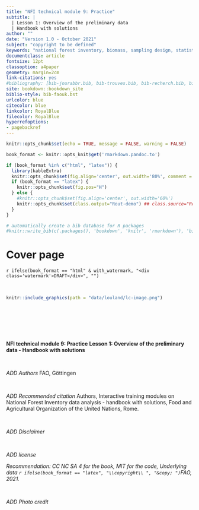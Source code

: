```yaml
---
title: "NFI technical module 9: Practice"
subtitle: |
  | Lesson 1: Overview of the preliminary data 
  | Handbook with solutions
author: ""
date: "Version 1.0 - October 2021"
subject: "copyright to be defined"
keywords: "national forest inventory, biomass, sampling design, statistical sampling, allometric equations, wood density, data analysis"
documentclass: article
fontsize: 12pt
classoption: a4paper
geometry: margin=2cm
link-citations: yes
#bibliography: [bib-jourabbr.bib, bib-trouves.bib, bib-recherch.bib, bib-rstudio.bib, bib-packages.bib]
site: bookdown::bookdown_site
biblio-style: bib-faouk.bst
urlcolor: blue
citecolor: blue
linkcolor: RoyalBlue
filecolor: RoyalBlue
hyperrefoptions: 
- pagebackref
---
```


```r

knitr::opts_chunk$set(echo = TRUE, message = FALSE, warning = FALSE)

book_format <- knitr::opts_knit$get('rmarkdown.pandoc.to')

if (book_format %in% c("html", "latex")) {
  library(kableExtra)
  knitr::opts_chunk$set(fig.align='center', out.width='80%', comment = "")
  if (book_format == "latex") {
    knitr::opts_chunk$set(fig.pos="H")
  } else {
    #knitr::opts_chunk$set(fig.align='center', out.width='60%')
    knitr::opts_chunk$set(class.output="Rout-demo") ## class.source="Rchunk"
  }
}

# automatically create a bib database for R packages
#knitr::write_bib(c(.packages(), 'bookdown', 'knitr', 'rmarkdown'), 'bib-packages.bib')


```


<!-- ADD COVER PAGE TO HTML OUTPUT -->
<!-- `r if (book_format == "html") ' -->
# Cover page {-}
<!-- '` -->



`r ifelse(book_format == "html" & with_watermark, "<div class='watermark'>DRAFT</div>", "")`

\  

```r

knitr::include_graphics(path = "data/louland/lc-image.png")

```

\  

\  

\  

\newpage


**NFI technical module 9: Practice**
**Lesson 1: Overview of the preliminary data - Handbook with solutions**

\  

*ADD Authors*
 FAO, Göttingen

\  

*ADD Recommended citation*
Authors, Interactive training modules on National Forest Inventory data analysis - handbook with solutions, Food and Agricultural Organization of the United Nations, Rome.

\  

*ADD Disclaimer*

\ 

*ADD license*

*Recommendation: CC NC SA 4 for the book, MIT for the code, Underlying data `r ifelse(book_format == "latex", "\\copyright\\ ", "&copy; ")`FAO, 2021.*

\ 

*ADD Photo credit*




\newpage


\tableofcontents

\listoffigures

\listoftables


